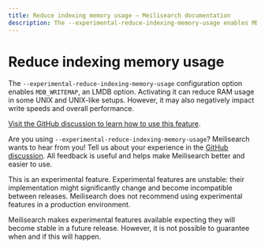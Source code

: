 ```yaml
---
title: Reduce indexing memory usage — Meilisearch documentation
description: The --experimental-reduce-indexing-memory-usage enables MDB_WRITEMAP, which can improve performance in some UNIX and UNIX-like setups.
---
```


# Reduce indexing memory usage

The `--experimental-reduce-indexing-memory-usage` configuration option enables `MDB_WRITEMAP`, an LMDB option. Activating it can reduce RAM usage in some UNIX and UNIX-like setups. However, it may also negatively impact write speeds and overall performance.

[Visit the GitHub discussion to learn how to use this feature](https://github.com/meilisearch/product/discussions/652).

Are you using `--experimental-reduce-indexing-memory-usage`? Meilisearch wants to hear from you! Tell us about your experience in the [GitHub discussion](https://github.com/meilisearch/product/discussions/652). All feedback is useful and helps make Meilisearch better and easier to use.

<Capsule intent="warning">
This is an experimental feature. Experimental features are unstable: their implementation might significantly change and become incompatible between releases. Meilisearch does not recommend using experimental features in a production environment.

Meilisearch makes experimental features available expecting they will become stable in a future release. However, it is not possible to guarantee when and if this will happen.
</Capsule>

